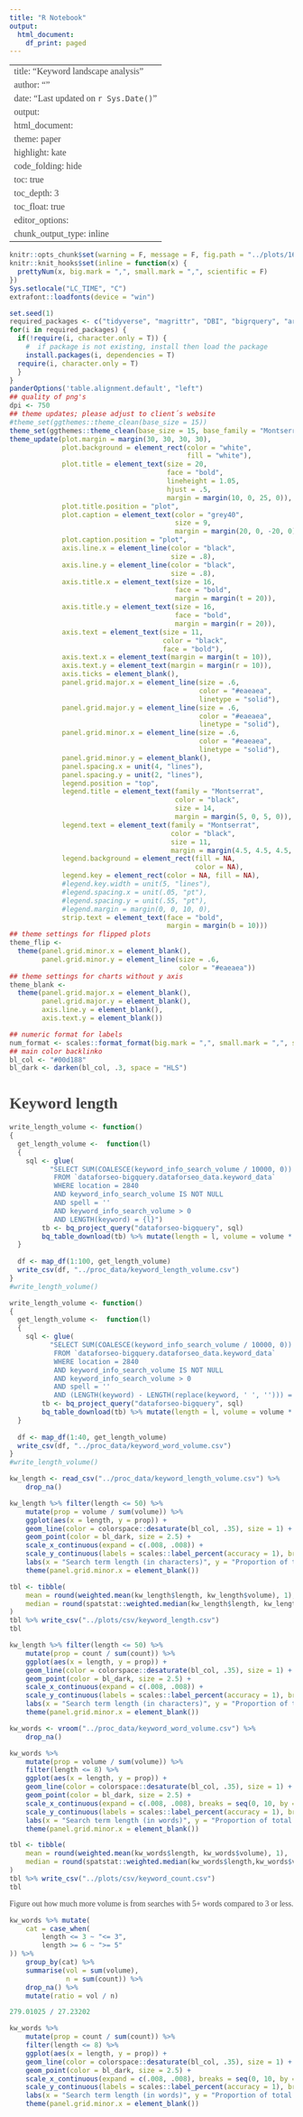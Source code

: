 ---
title: "R Notebook"
output:
  html_document:
    df_print: paged
---

---
title: "Keyword landscape analysis"
author: ""
date: "Last updated on `r Sys.Date()`"
output:
  html_document:
    theme: paper
    highlight: kate
    code_folding: hide
    toc: true
    toc_depth: 3
    toc_float: true
editor_options: 
  chunk_output_type: inline
---


<style>
.list-group-item.active, .list-group-item.active:hover, .list-group-item.active:focus {
  background-color: #00d188;
  border-color: #00d188;
}

body {
  font-family: montserrat;
  color: #444444;
  font-size: 14px;
}

h1 {
  font-weight: bold;
  font-size: 28px;
}

h1.title {
  font-size: 30px;
  color: #00d188;
}

h2 {
  font-size: 24px;
}

h3 {
  font-size: 18px;
}
</style>


```{r setup, include=FALSE}
knitr::opts_chunk$set(warning = F, message = F, fig.path = "../plots/1611/", cache = F, fig.showtext = TRUE, dpi = 700)
knitr::knit_hooks$set(inline = function(x) {
  prettyNum(x, big.mark = ",", small.mark = ",", scientific = F)
})
Sys.setlocale("LC_TIME", "C")
extrafont::loadfonts(device = "win")
```



```{r prep}
set.seed(1)
required_packages <- c("tidyverse", "magrittr", "DBI", "bigrquery", "arrow","glue", "vroom","janitor", "gt", "ggwordcloud", "readxl", "ggthemes", "hrbrthemes", "extrafont", "plotly", "scales", "stringr", "gganimate", "here", "tidytext", "sentimentr", "scales", "DT", "here", "sm", "mblm", "glue", "fs", "knitr", "rmdformats", "janitor", "urltools", "colorspace", "pdftools", "showtext", "pander", "wordcloud2", "stopwords", "magicfor", "gapminder", "spatstat")
for(i in required_packages) { 
  if(!require(i, character.only = T)) {
    #  if package is not existing, install then load the package
    install.packages(i, dependencies = T)
  require(i, character.only = T)
  }
}
panderOptions('table.alignment.default', "left")
## quality of png's
dpi <- 750
## theme updates; please adjust to client´s website
#theme_set(ggthemes::theme_clean(base_size = 15))
theme_set(ggthemes::theme_clean(base_size = 15, base_family = "Montserrat"))
theme_update(plot.margin = margin(30, 30, 30, 30),
             plot.background = element_rect(color = "white",
                                            fill = "white"),
             plot.title = element_text(size = 20,
                                       face = "bold",
                                       lineheight = 1.05,
                                       hjust = .5,
                                       margin = margin(10, 0, 25, 0)),
             plot.title.position = "plot",
             plot.caption = element_text(color = "grey40",
                                         size = 9,
                                         margin = margin(20, 0, -20, 0)),
             plot.caption.position = "plot",
             axis.line.x = element_line(color = "black",
                                        size = .8),
             axis.line.y = element_line(color = "black",
                                        size = .8),
             axis.title.x = element_text(size = 16,
                                         face = "bold",
                                         margin = margin(t = 20)),
             axis.title.y = element_text(size = 16,
                                         face = "bold",
                                         margin = margin(r = 20)),
             axis.text = element_text(size = 11,
                                      color = "black",
                                      face = "bold"),
             axis.text.x = element_text(margin = margin(t = 10)),
             axis.text.y = element_text(margin = margin(r = 10)),
             axis.ticks = element_blank(),
             panel.grid.major.x = element_line(size = .6,
                                               color = "#eaeaea",
                                               linetype = "solid"),
             panel.grid.major.y = element_line(size = .6,
                                               color = "#eaeaea",
                                               linetype = "solid"),
             panel.grid.minor.x = element_line(size = .6,
                                               color = "#eaeaea",
                                               linetype = "solid"),
             panel.grid.minor.y = element_blank(),
             panel.spacing.x = unit(4, "lines"),
             panel.spacing.y = unit(2, "lines"),
             legend.position = "top",
             legend.title = element_text(family = "Montserrat",
                                         color = "black",
                                         size = 14,
                                         margin = margin(5, 0, 5, 0)),
             legend.text = element_text(family = "Montserrat",
                                        color = "black",
                                        size = 11,
                                        margin = margin(4.5, 4.5, 4.5, 4.5)),
             legend.background = element_rect(fill = NA,
                                              color = NA),
             legend.key = element_rect(color = NA, fill = NA),
             #legend.key.width = unit(5, "lines"),
             #legend.spacing.x = unit(.05, "pt"),
             #legend.spacing.y = unit(.55, "pt"),
             #legend.margin = margin(0, 0, 10, 0),
             strip.text = element_text(face = "bold",
                                       margin = margin(b = 10)))
## theme settings for flipped plots
theme_flip <-
  theme(panel.grid.minor.x = element_blank(),
        panel.grid.minor.y = element_line(size = .6,
                                          color = "#eaeaea"))
## theme settings for charts without y axis
theme_blank <- 
  theme(panel.grid.major.x = element_blank(),
        panel.grid.major.y = element_blank(),
        axis.line.y = element_blank(),
        axis.text.y = element_blank())

## numeric format for labels
num_format <- scales::format_format(big.mark = ",", small.mark = ",", scientific = F)
## main color backlinko
bl_col <- "#00d188"
bl_dark <- darken(bl_col, .3, space = "HLS")
```


# Keyword length

```{r}
write_length_volume <- function()
{
  get_length_volume <-  function(l)
  {
    sql <- glue(
          "SELECT SUM(COALESCE(keyword_info_search_volume / 10000, 0)) as `volume`, count(keyword_info_search_volume) as `count`
           FROM `dataforseo-bigquery.dataforseo_data.keyword_data`
           WHERE location = 2840
           AND keyword_info_search_volume IS NOT NULL
           AND spell = ''
           AND keyword_info_search_volume > 0
           AND LENGTH(keyword) = {l}")
        tb <- bq_project_query("dataforseo-bigquery", sql)
        bq_table_download(tb) %>% mutate(length = l, volume = volume * 10000)
  }
  
  df <- map_df(1:100, get_length_volume)  
  write_csv(df, "../proc_data/keyword_length_volume.csv")
}
#write_length_volume()
```

```{r}
write_length_volume <- function()
{
  get_length_volume <-  function(l)
  {
    sql <- glue(
          "SELECT SUM(COALESCE(keyword_info_search_volume / 10000, 0)) as `volume`, count(keyword_info_search_volume) as `count`
           FROM `dataforseo-bigquery.dataforseo_data.keyword_data`
           WHERE location = 2840
           AND keyword_info_search_volume IS NOT NULL
           AND keyword_info_search_volume > 0
           AND spell = ''
           AND (LENGTH(keyword) - LENGTH(replace(keyword, ' ', ''))) = {l}")
        tb <- bq_project_query("dataforseo-bigquery", sql)
        bq_table_download(tb) %>% mutate(length = l, volume = volume * 10000)
  }
  
  df <- map_df(1:40, get_length_volume)  
  write_csv(df, "../proc_data/keyword_word_volume.csv")
}
#write_length_volume()
```



```{r keyword_length_volume, fig.width = 10, fig.height = 6}
kw_length <- read_csv("../proc_data/keyword_length_volume.csv") %>% 
    drop_na()

kw_length %>% filter(length <= 50) %>% 
    mutate(prop = volume / sum(volume)) %>% 
    ggplot(aes(x = length, y = prop)) +
    geom_line(color = colorspace::desaturate(bl_col, .35), size = 1) + 
    geom_point(color = bl_dark, size = 2.5) +
    scale_x_continuous(expand = c(.008, .008)) +
    scale_y_continuous(labels = scales::label_percent(accuracy = 1), breaks = seq(0, .14, by = .02)) +
    labs(x = "Search term length (in characters)", y = "Proportion of total search volume", title = "Search volume by length of search term") +
    theme(panel.grid.minor.x = element_blank())
```

```{r, render = pander}
tbl <- tibble(
    mean = round(weighted.mean(kw_length$length, kw_length$volume), 1),
    median = round(spatstat::weighted.median(kw_length$length, kw_length$volume), 1)
) 
tbl %>% write_csv("../plots/csv/keyword_length.csv")
tbl
```

```{r keyword_length_count, fig.width = 10, fig.height = 6}
kw_length %>% filter(length <= 50) %>% 
    mutate(prop = count / sum(count)) %>% 
    ggplot(aes(x = length, y = prop)) +
    geom_line(color = colorspace::desaturate(bl_col, .35), size = 1) + 
    geom_point(color = bl_dark, size = 2.5) +
    scale_x_continuous(expand = c(.008, .008)) +
    scale_y_continuous(labels = scales::label_percent(accuracy = 1), breaks = seq(0, .14, by = .02)) +
    labs(x = "Search term length (in characters)", y = "Proportion of total search volume", title = "Search volume by length of search term") +
    theme(panel.grid.minor.x = element_blank())
```



```{r keyword_words_volume, fig.width = 10, fig.height = 6}
kw_words <- vroom("../proc_data/keyword_word_volume.csv") %>% 
    drop_na()

kw_words %>% 
    mutate(prop = volume / sum(volume)) %>% 
    filter(length <= 8) %>% 
    ggplot(aes(x = length, y = prop)) +
    geom_line(color = colorspace::desaturate(bl_col, .35), size = 1) + 
    geom_point(color = bl_dark, size = 2.5) +
    scale_x_continuous(expand = c(.008, .008), breaks = seq(0, 10, by = 1)) +
    scale_y_continuous(labels = scales::label_percent(accuracy = 1), breaks = seq(0, .6, by = .1)) +
    labs(x = "Search term length (in words)", y = "Proportion of total search volume", title = "Search volume by number of words in search term") +
    theme(panel.grid.minor.x = element_blank())
```

```{r, render = pander}
tbl <- tibble(
    mean = round(weighted.mean(kw_words$length, kw_words$volume), 1),
    median = round(spatstat::weighted.median(kw_words$length,kw_words$volume), 1)
) 
tbl %>% write_csv("../plots/csv/keyword_count.csv")
tbl
```


Figure out how much more volume is from searches with 5+ words compared to 3 or less.

```{r}
kw_words %>% mutate(
    cat = case_when(
        length <= 3 ~ "<= 3",
        length >= 6 ~ ">= 5"
)) %>% 
    group_by(cat) %>% 
    summarise(vol = sum(volume),
              n = sum(count)) %>% 
    drop_na() %>% 
    mutate(ratio = vol / n)
```

```{r}
279.01025 / 27.23202
```



```{r keyword_words_count, fig.width = 10, fig.height = 6}
kw_words %>% 
    mutate(prop = count / sum(count)) %>% 
    filter(length <= 8) %>% 
    ggplot(aes(x = length, y = prop)) +
    geom_line(color = colorspace::desaturate(bl_col, .35), size = 1) + 
    geom_point(color = bl_dark, size = 2.5) +
    scale_x_continuous(expand = c(.008, .008), breaks = seq(0, 10, by = 1)) +
    scale_y_continuous(labels = scales::label_percent(accuracy = 1), breaks = seq(0, .6, by = .1)) +
    labs(x = "Search term length (in words)", y = "Proportion of total search volume", title = "Search volume by number of words in search term") +
    theme(panel.grid.minor.x = element_blank())
```

